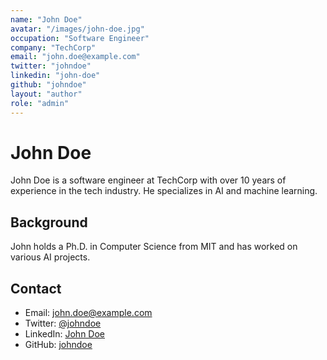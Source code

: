 ```yaml
---
name: "John Doe"
avatar: "/images/john-doe.jpg"
occupation: "Software Engineer"
company: "TechCorp"
email: "john.doe@example.com"
twitter: "johndoe"
linkedin: "john-doe"
github: "johndoe"
layout: "author"
role: "admin"
---
```


# John Doe

John Doe is a software engineer at TechCorp with over 10 years of experience in the tech industry. He specializes in AI and machine learning.

## Background

John holds a Ph.D. in Computer Science from MIT and has worked on various AI projects.

## Contact

- Email: [john.doe@example.com](mailto:john.doe@example.com)
- Twitter: [@johndoe](https://twitter.com/johndoe)
- LinkedIn: [John Doe](https://linkedin.com/in/john-doe)
- GitHub: [johndoe](https://github.com/johndoe)
